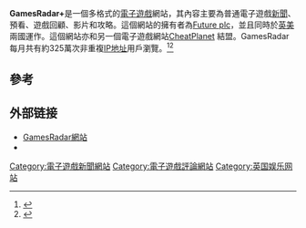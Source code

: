 {{onesource|time=2014-6-28}}
{{NoteTA
| G1 = Games
}}
{{Infobox website
|name=GamesRadar
|logo= GamesRadar.svg
|url={{url|http://www.gamesradar.com/}}
|commercial=是
|type=[[電子遊戲|電子遊戲]]網站
|registration=選擇性（免費）
|owner=[[Future_plc|Future plc]]
|author=[[Future_plc|Future plc]]
|launch_date={{start date and age|2005}}
}}

'''GamesRadar+'''是一個多格式的[[電子遊戲|電子遊戲]]網站，其內容主要為普通電子遊戲[[新聞|新聞]]、預看、遊戲回顧、影片和攻略。這個網站的擁有者為[[Future_plc|Future plc]]，並且同時於[[英國|英]][[美國|美]]兩國運作。這個網站亦和另一個電子遊戲網站[[CheatPlanet|CheatPlanet]] 結盟。GamesRadar每月共有約325萬次非重複[[IP地址|IP地址]]用戶瀏覽。<ref>{{Cite web |url=http://www.gamesindustry.biz/content_page.php?aid=26880 |title=GamesRadar and Cheat Planet readership tops 3.2m // GamesIndustry.biz |accessdate=2012-03-06 |archive-date=2007-11-17 |archive-url=https://web.archive.org/web/20071117035346/http://www.gamesindustry.biz/content_page.php?aid=26880 |dead-url=no }}</ref><ref>{{Cite web |url=http://www.futureplc.com/future/investors/finnews_story.jsp?type=news&ref=62&year=2005&month=05 |title=Future plc |accessdate=2012-03-06 |archive-date=2006-05-27 |archive-url=https://web.archive.org/web/20060527031302/http://www.futureplc.com/future/investors/finnews_story.jsp?type=news&ref=62&year=2005&month=05 |dead-url=no }}</ref>

{{fact|這個網站最知名就是其專業但又富有喜劇節奏的內容，和除了普通有關電子遊戲的新聞以外，發佈無數包含喜劇成份的遊戲文章和影片。這個網站亦製造一個每周最受歡迎的「[[播客|播客]]」，以提供下載重述本周有關電子遊戲工業新聞或文章要點的[[iTunes|iTunes]]。}}

==參考==
{{reflist}}

== 外部链接 ==
*[http://www.gamesradar.com/ GamesRadar網站]{{Wayback|url=http://www.gamesradar.com/ |date=20170504061228 }}
*{{cite web|url=http://www.gamesradar.com/f/gamesradars-top-7-compendium/a-20070301115117689065|title=GamesRadar Top 7 Compendium|accessdate=2010-10-10|archive-date=2012-09-09|archive-url=https://www.webcitation.org/6AXbS9yqu?url=http://www.gamesradar.com/gamesradars-top-7-compendium/|dead-url=no}}

{{Video Game Critics}}

[[Category:電子遊戲新聞網站|Category:電子遊戲新聞網站]]
[[Category:電子遊戲評論網站|Category:電子遊戲評論網站]]
[[Category:英国娱乐网站|Category:英国娱乐网站]]